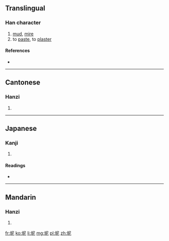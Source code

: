 ==Translingual==

===Han character===
{{Han char|rn=32|rad=土|as=05|sn=8|four=4711<sub>1</sub>|canj=土尸心 (GSP)|ids=⿰[[土]][[尼]]}}

# [[mud]], [[mire]]
# to [[paste]], to [[plaster]]

====References====
* {{Han ref|kx=0226.260|dkj=04981|dj=0462.030|hdz=10435.100|uh=576D|ud=22381|bh=CBF4|bd=52212}}

----

==Cantonese==

===Hanzi===
{{yue-hanzi|jyut=|y=nai4}}

# {{defn|lang=yue|sort=土05}}

----

==Japanese==

===Kanji===
{{ja-kanji|grade=|rs=土05}}

# {{defn|lang=ja|sort=土05}}

====Readings====
* {{ja-readings|on=[[でい]] (dei), [[ない]] (nai), [[で]] (de), [[に]] (ni)|kun=[[どろ]] (doro)}}

----

==Mandarin==

===Hanzi===
{{cmn-hanzi|pin=[[ní]] ([[ni2]])|wg=ni<sup>2</sup>}}

# {{defn|lang=cmn|sort=土05}}

[[fr:坭]]
[[ko:坭]]
[[li:坭]]
[[mg:坭]]
[[pl:坭]]
[[zh:坭]]